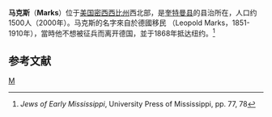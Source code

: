 {{expand English|time=2017-07-23T15:38:12+00:00 }}
'''马克斯'''（'''Marks'''）位于[[美国|美国]][[密西西比州|密西西比州]]西北部，是[[奎特曼县_(密西西比州)|奎特曼县]]的县治所在，人口约1500人（2000年）。马克斯的名字來自於德國移民{{link-en|利奥波德·马克斯|Leopold Marks}} （Leopold Marks，1851-1910年），當時他不想被征兵而离开德国，並于1868年抵达纽约。<ref>''Jews of Early Mississippi'', University Press of Mississippi, pp. 77, 78</ref>

==参考文献==
{{reflist}}

{{Mississippi-stub}}

[[Category:密西西比州城市|M]]